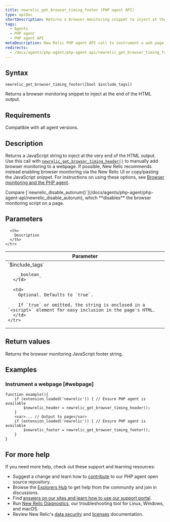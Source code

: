 ```yaml
---
title: newrelic_get_browser_timing_footer (PHP agent API)
type: apiDoc
shortDescription: Returns a browser monitoring snippet to inject at the end of the HTML output.
tags:
  - Agents
  - PHP agent
  - PHP agent API
metaDescription: New Relic PHP agent API call to instrument a web page with browser monitoring. Pair with newrelic_get_browser_timing_header.
redirects:
  - /docs/agents/php-agent/php-agent-api/newrelic_get_browser_timing_footer
---
```


## Syntax

```
newrelic_get_browser_timing_footer([bool $include_tags])
```

Returns a browser monitoring snippet to inject at the end of the HTML output.

## Requirements

Compatible with all agent versions.

## Description

Returns a JavaScript string to inject at the very end of the HTML output. Use this call with [`newrelic_get_browser_timing_header()`](/docs/agents/php-agent/php-agent-api/newrelic_get_browser_timing_header) to manually add browser monitoring to a webpage. If possible, New Relic recommends instead enabling browser monitoring via the New Relic UI or copy/pasting the JavaScript snippet. For instructions on using these options, see [Browser monitoring and the PHP agent](/docs/agents/php-agent/features/page-load-timing-php).

<Callout variant="tip">
  Compare [`newrelic_disable_autorum()`](/docs/agents/php-agent/php-agent-api/newrelic_disable_autorum), which **disables** the browser monitoring script on a page.
</Callout>

## Parameters

<table>
  <thead>
    <tr>
      <th width="25%">
        Parameter
      </th>

      <th>
        Description
      </th>
    </tr>
  </thead>

  <tbody>
    <tr>
      <td>
        `$include_tags`

        _boolean_
      </td>

      <td>
        Optional. Defaults to `true`.

        If `true` or omitted, the string is enclosed in a `<script>` element for easy inclusion in the page's HTML.
      </td>
    </tr>
  </tbody>
</table>

## Return values

Returns the browser monitoring JavaScript footer string.

## Examples

### Instrument a webpage [#webpage]

```
function example(){
    if (extension_loaded('newrelic')) { // Ensure PHP agent is available
        $newrelic_header = newrelic_get_browser_timing_header();
    }
    <var>... // Output to page</var>
    if (extension_loaded('newrelic')) { // Ensure PHP agent is available
        $newrelic_footer = newrelic_get_browser_timing_footer();
    }
}
```

## For more help

If you need more help, check out these support and learning resources:

* Suggest a change and learn how to [contribute](https://github.com/newrelic/newrelic-php-agent/issues) to our PHP agent open source repository.
* Browse the [Explorers Hub](https://discuss.newrelic.com/) to get help from the community and join in discussions.
* Find [answers on our sites and learn how to use our support portal](/docs/using-new-relic/welcome-new-relic/get-started/find-help-use-support-portal/).
* Run [New Relic Diagnostics](/docs/using-new-relic/cross-product-functions/troubleshooting/new-relic-diagnostics/), our troubleshooting tool for Linux, Windows, and macOS.
* Review New Relic's [data security](/docs/security/) and [licenses](/docs/licenses/) documentation.